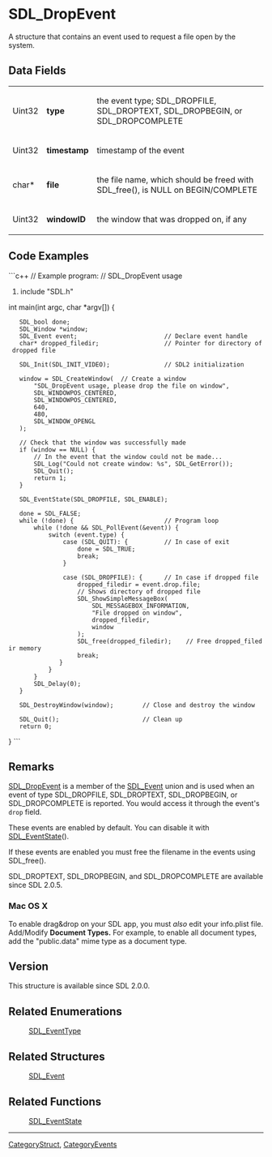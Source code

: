 
= SDL_DropEvent =
A structure that contains an event used to request a file open by the system.


== Data Fields ==
{|
|Uint32
|'''type'''
|the event type; SDL_DROPFILE, SDL_DROPTEXT, SDL_DROPBEGIN, or SDL_DROPCOMPLETE
|-
|Uint32
|'''timestamp'''
|timestamp of the event
|-
|char*
|'''file'''
|the file name, which should be freed with SDL_free(), is NULL on BEGIN/COMPLETE
|-
|Uint32
|'''windowID'''
|the window that was dropped on, if any
|}

== Code Examples ==
```c++
// Example program:
// SDL_DropEvent usage

#include "SDL.h"

int main(int argc, char *argv[]) {
    SDL_bool done;
    SDL_Window *window;
    SDL_Event event;                        // Declare event handle
    char* dropped_filedir;                  // Pointer for directory of dropped file

    SDL_Init(SDL_INIT_VIDEO);               // SDL2 initialization

    window = SDL_CreateWindow(  // Create a window
        "SDL_DropEvent usage, please drop the file on window",
        SDL_WINDOWPOS_CENTERED,
        SDL_WINDOWPOS_CENTERED,
        640,
        480,
        SDL_WINDOW_OPENGL
    );

    // Check that the window was successfully made
    if (window == NULL) {
        // In the event that the window could not be made...
        SDL_Log("Could not create window: %s", SDL_GetError());
        SDL_Quit();
        return 1;
    }

    SDL_EventState(SDL_DROPFILE, SDL_ENABLE);

    done = SDL_FALSE;
    while (!done) {                         // Program loop
        while (!done && SDL_PollEvent(&event)) {
            switch (event.type) {
                case (SDL_QUIT): {          // In case of exit
                    done = SDL_TRUE;
                    break;
                }

                case (SDL_DROPFILE): {      // In case if dropped file
                    dropped_filedir = event.drop.file;
                    // Shows directory of dropped file
                    SDL_ShowSimpleMessageBox(
                        SDL_MESSAGEBOX_INFORMATION,
                        "File dropped on window",
                        dropped_filedir,
                        window
                    );
                    SDL_free(dropped_filedir);    // Free dropped_filedir memory
                    break;
               }
            }
        }
        SDL_Delay(0);
    }

    SDL_DestroyWindow(window);        // Close and destroy the window

    SDL_Quit();                       // Clean up
    return 0;
}
```

== Remarks ==
[[SDL_DropEvent]] is a member of the [[SDL_Event]] union and is used when an event of type SDL_DROPFILE, SDL_DROPTEXT, SDL_DROPBEGIN, or SDL_DROPCOMPLETE is reported.  You would access it through the event's <code>drop</code> field.

These events are enabled by default.  You can disable it with [[SDL_EventState]]().

If these events are enabled you must free the filename in the events using SDL_free().

SDL_DROPTEXT, SDL_DROPBEGIN, and SDL_DROPCOMPLETE are available since SDL 2.0.5.

=== Mac OS X ===
To enable drag&drop on your SDL app, you must ''also'' edit your info.plist file. Add/Modify '''Document Types.''' For example, to enable all document types, add the "public.data" mime type as a document type.


== Version ==
This structure is available since SDL 2.0.0.


== Related Enumerations ==
:[[SDL_EventType]]

== Related Structures ==
:[[SDL_Event]]

== Related Functions ==
:[[SDL_EventState]]

----
[[CategoryStruct]], [[CategoryEvents]]
